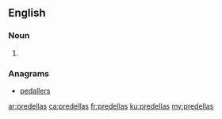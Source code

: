 ==English==

===Noun===
{{head|en|noun plural form}}

# {{plural of|predella|lang=en}}

===Anagrams===
* [[pedallers#English|pedallers]]

[[ar:predellas]]
[[ca:predellas]]
[[fr:predellas]]
[[ku:predellas]]
[[my:predellas]]